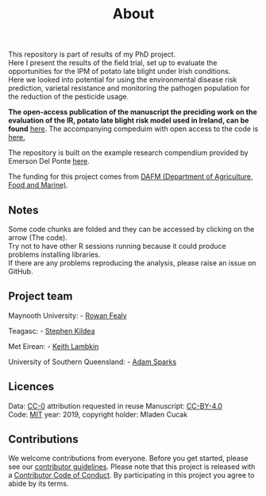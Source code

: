 % About

This repository is part of results of my PhD project.  
Here I present the results of the field trial, set up to evaluate the opportunities for the IPM of potato late blight under Irish conditions.  
Here we looked into potential for using the environmental disease risk prediction, varietal resistance and monitoring the pathogen population for the reduction of the pesticide usage.

 
**The open-access publication of the manuscript the preciding work on the evaluation of the IR, potato late blight risk model used in Ireland, can be found** [here](https://www.mdpi.com/2073-4395/9/9/515).
The accompanying compeduim with open access to the code is [here.](https://mladencucak.github.io/AnalysisPLBIreland/)

  
  The repository is built on the example research compendium provided by Emerson Del Ponte [here](https://github.com/emdelponte/research-compendium-website).

The funding for this project comes from [DAFM (Department of Agriculture, Food and Marine)](https://www.agriculture.gov.ie). 

## Notes 

Some code chunks are folded and they can be accessed by clicking on the arrow (The code).  
Try not to have other R sessions running because it could produce problems installing libraries.  
If there are any problems reproducing the analysis, please raise an issue on GitHub.  

## Project team

Maynooth University:
- [Rowan Fealy](https://www.maynoothuniversity.ie/people/rowan-fealy)

Teagasc:
- [Stephen Kildea](https://www.teagasc.ie/contact/staff-directory/k/steven-kildea/)

Met Eirean:
- [Keith Lambkin](https://www.researchgate.net/profile/Keith_Lambkin)

University of Southern Queensland:
- [Adam Sparks](https://adamhsparks.netlify.com/)


<!-- ## Citation -->

<!-- Please cite this research compendium as: -->


<!-- > Cucak, M., Sparks, A., Fealy, R., Lambkin, K., and Kildea, S. 2019. Evaluation of the Irish Rules, a potato late blight forecasting used in Ireland.  -->

## Licences

Data: [CC-0](https://creativecommons.org/publicdomain/zero/1.0/) attribution requested in reuse
Manuscript: [CC-BY-4.0](https://creativecommons.org/licenses/by/4.0/)  
Code: [MIT](https://opensource.org/licenses/MIT) year: 2019, copyright holder: Mladen Cucak

## Contributions

We welcome contributions from everyone. Before you get started, please see our [contributor guidelines](CONTRIBUTING.html). Please note that this project is released with a [Contributor Code of Conduct](CONDUCT.html). By participating in this project you agree to abide by its terms.
